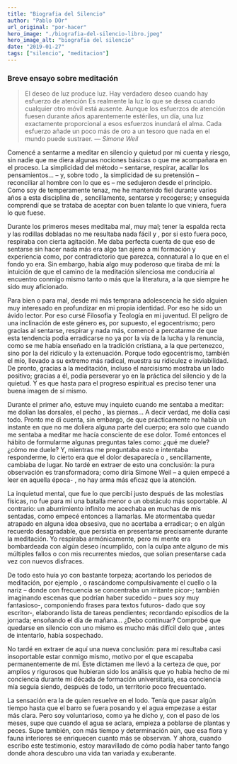 ```yaml
---
title: "Biografia del Silencio"
author: "Pablo DOr"
url_original: "por-hacer"
hero_image: "./biografia-del-silencio-libro.jpeg"
hero_image_alt: "biografia del silencio"
date: "2019-01-27"
tags: ["silencio", "meditacion"]
---
```


### Breve ensayo sobre meditación

> El deseo de luz produce luz.
Hay verdadero deseo cuando hay esfuerzo de atención
Es realmente la luz lo que se desea cuando cualquier otro móvil está ausente.
Aunque los esfuerzos de atención fuesen durante años aparentemente estériles,
un día, una luz exactamente proporcional a esos esfuerzos inundará el alma.
Cada esfuerzo añade un poco más de oro a un tesoro que nada en el mundo puede sustraer.
_— Simone Weil_

Comencé a sentarme a meditar en silencio y quietud por mi cuenta y riesgo,
sin nadie que me diera algunas nociones básicas o que me acompañara en el proceso.
La simplicidad del método – sentarse, respirar, acallar los pensamientos… – y, sobre todo ,
la simplicidad de su pretensión – reconciliar al hombre con lo que es – me sedujeron desde
el principio. Como soy de temperamente tenaz, me he mantenido fiel durante varios años a
esta disciplina de , sencillamente, sentarse y recogerse; y enseguida comprendí que
se trataba de aceptar con buen talante lo que viniera, fuera lo que fuese.

Durante los primeros meses meditaba mal, muy mal; tener la espalda recta y las rodillas
dobladas no me resultaba nada fácil y , por si esto fuera poco, respiraba con cierta
agitación. Me daba perfecta cuenta de que eso de sentarse sin hacer nada más era algo
tan ajeno a mi formación y experiencia como, por contradictorio que parezca, connatural
a lo que en el fondo yo era. Sin embargo, había algo muy poderoso que tiraba de mí: la
intuición de que el camino de la meditación silenciosa me conduciría al encuentro conmigo
mismo tanto o más que la literatura, a la que siempre he sido muy aficionado.

Para bien o para mal, desde mi más temprana adolescencia he sido alguien muy interesado
en profundizar en mi propia identidad. Por eso he sido un ávido lector. Por eso cursé
Filosofía y Teología en mi juventud. El peligro de una inclinación de este género es, por
supuesto, el egocentrismo; pero gracias al sentarse, respirar y nada más, comencé a
percatarme de que esta tendencia podia erradicarse no ya por la vía de la lucha y la
renuncia, como se me había enseñado en la tradición cristiana, a la que pertenezco, sino
por la del ridículo y la extenuación. Porque todo egocentrismo, también el mío, llevado a
su extremo más radical, muestra su ridiculez e inviabilidad. De pronto, gracias a
la meditación, incluso el narcisismo mostraba un lado positivo; gracias a él, podía
perseverar yo en la práctica del silencio y de la quietud. Y es que hasta para el progreso
espiritual es preciso tener una buena imagen de sí mismo.

Durante el primer año, estuve muy inquieto cuando me sentaba a meditar: me dolían
las dorsales, el pecho , las piernas… A decir verdad, me dolía casi todo. Pronto me di
cuenta, sin embargo, de que prácticamente no había un instante en que no me doliera
alguna parte del cuerpo; era solo que cuando me sentaba a meditar me hacía consciente
de ese dolor. Tomé entonces el hábito de formularme algunas preguntas tales como: ¿qué
me duele? ¿cómo me duele? Y, mientras me preguntaba esto e intentaba responderme, lo
cierto era que el dolor desaparecía o , sencillamente, cambiaba de lugar. No tardé en
extraer de esto una conclusión: la pura observación es transformadora; como diría
Simone Weil – a quien empecé a leer en aquella época- , no hay arma más eficaz que la
atención.

La inquietud mental, que fue lo que percibí justo después de las molestias físicas,
no fue para mí una batalla menor o un obstáculo más soportable. Al contrario: un
aburrimiento infinito me acechaba en muchas de mis sentadas, como empecé entonces a
llamarlas. Me atormentaba quedar atrapado en alguna idea obsesiva, que no acertaba a
erradicar; o en algún recuerdo desagradable, que persistía en presentarse precisamente 
durante la meditación. Yo respiraba armónicamente, pero mi mente era bombardeada con 
algún deseo incumplido, con la culpa ante alguno de mis múltiples fallos o con mis 
recurrentes miedos, que solían presentarse cada vez con nuevos disfraces.

De todo esto huía yo con bastante torpeza; acortando los periodos de meditación, 
por ejemplo , o rascándome compulsivamente el cuello o la nariz – donde con frecuencia 
se concentraba un irritante picor-; también imaginando escenas que podrían haber 
sucedido – pues soy muy fantasioso-, componiendo frases para textos futuros- dado que 
soy escritor-, elaborando lista de tareas pendientes; recordando episodios de la 
jornada; ensoñando el día de mañana… ¿Debo continuar? Comprobé que quedarse en silencio 
con uno mismo es mucho más difícil delo que , antes de intentarlo, había sospechado.

No tardé en extraer de aquí una nueva conclusión: para mí resultaba casi insoportable 
estar conmigo mismo, motivo por el que escapaba permanentemente de mí. Este dictamen 
me llevó a la certeza de que, por amplios y rigurosos que hubieran sido los análisis 
que yo había hecho de mi conciencia durante mi década de formación universitaria, esa 
conciencia mía seguía siendo, después de todo, un territorio poco frecuentado.

La sensación era la de quien resuelve en el lodo. Tenía que pasar algún tiempo hasta 
que el barro se fuera posando y el agua empezase a estar más clara. Pero soy voluntarioso, 
como ya he dicho y, con el paso de los meses, supe que cuando el agua se aclara, 
empieza a poblarse de plantas y peces. Supe también, con más tiempo y determinación aún, 
que esa flora y fauna interiores se enriquecen cuanto más se observan. Y ahora, cuando 
escribo este testimonio, estoy maravillado de cómo podía haber tanto fango donde ahora 
descubro una vida tan variada y exuberante.
